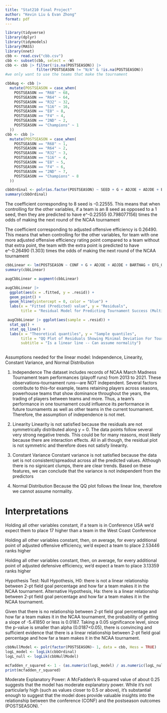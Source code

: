 ```yaml
---
title: "Stat210 Final Project"
author: "Kevin Liu & Evan Zhong"
format: pdf
---
```

```r
library(tidyverse)
library(dplyr)
library(tidymodels)
library(MASS)
library(nnet)
cbb <- read.csv("cbb.csv")
cbb <- subset(cbb, select = -W)
cbb <- cbb |> filter(!is.na(POSTSEASON)) |> 
              filter(POSTSEASON != "N/A" & !is.na(POSTSEASON))
#we only want to use the teams that make the tournament

```

```r
cbbAug <- cbb |>
  mutate(POSTSEASON = case_when(
    POSTSEASON == "R68" ~ 68,
    POSTSEASON == "R64" ~ 64,
    POSTSEASON == "R32" ~ 32,
    POSTSEASON == "S16" ~ 16,
    POSTSEASON == "E8" ~ 8, 
    POSTSEASON == "F4" ~ 4,
    POSTSEASON == "2ND" ~ 2,
    POSTSEASON == "Champions" ~ 1
  ))
cbb <- cbb |>
  mutate(POSTSEASON = case_when(
    POSTSEASON == "R68" ~ 1,
    POSTSEASON == "R64" ~ 2,
    POSTSEASON == "R32" ~ 3,
    POSTSEASON == "S16" ~ 4,
    POSTSEASON == "E8" ~ 5,
    POSTSEASON == "F4" ~ 6,
    POSTSEASON == "2ND" ~ 7,
    POSTSEASON == "Champions" ~ 8
  ))
```

```r

cbbOrdinal <- polr(as.factor(POSTSEASON) ~ SEED + G + ADJOE + ADJDE + BARTHAG + EFG_O + EFG_D + TOR + TORD + ORB + DRB + FTR + FTRD + X2P_O + X2P_D + X3P_O + X3P_D + ADJ_T + WAB,  data = cbb)
summary(cbbOrdinal)
```

The coefficient corresponding to 8 seed is -0.22555. This means that when controlling for the other variables, if a team is an 8 seed as opposed to a 1 seed, then they are predicted to have e^-0.22555 (0.798077156) times the odds of making the next round of the NCAA tournament

The coefficient corresponding to adjusted offensive efficiency is 0.26490. This means that when controlling for the other variables, for team with one more adjusted offensive efficiency rating point compared to a team without that extra point, the team with the extra point is predicted to have e^-0.26490 (1.303) times the odds of making the next round of the NCAA tournament






```r

cbbLinear <- lm(POSTSEASON ~ CONF + G + ADJOE + ADJDE + BARTHAG + EFG_O + EFG_D + TOR + TORD + ORB + DRB + FTR + FTRD + X2P_O + X2P_D + X3P_O + X3P_D + ADJ_T + WAB + SEED, data = cbbAug)
summary(cbbLinear)

augCbbLinear = augment(cbbLinear)

augCbbLinear |> 
  ggplot(aes(x = .fitted, y = .resid)) + 
  geom_point() +
  geom_hline(yintercept = 0, color = "blue") + 
  labs(x = "Fitted (Predicted) value", y = "Residuals",
       title = "Residual Model for Predicting Tournament Success (Multiple Negative Slopes)")

 augCbbLinear |> ggplot(aes(sample = .resid)) + 
  stat_qq() + 
  stat_qq_line() + 
  labs(x = "Theoretical quantiles", y = "Sample quantiles",
       title = "QQ Plot of Residuals Showing Minimal Deviation For Tournament Success",
       subtitle = "Is a linear line -- Can assume normality")
 
```
Assumptions needed for the linear model: Independence, Linearity, Constant Variance, and Normal Distribution

1. Independence
The dataset includes records of NCAA March Madness Tournament team performances (playoff runs) from 2013 to 2021. These observations--tournament runs—are NOT independent. Several factors contribute to this--for example, teams retaining players across seasons, powerhouse teams that show dominance throughout the years, the trading of players between teams and more. Thus, a team's performance in one tournament could influence its performance in future tournaments as well as other teams in the current tournament. Therefore, the assumption of independence is not met.

2. Linearity
  Linearity is not satisfied because the residuals are not symmetrically distributed along y = 0. The data points follow several very strong negative trends. This could be for many reasons, most likely because there are interaction effects. All in all though, the residual plot is not symmetric and therefore does not satisfy linearity.
  
3. Constant Variance
  Constant variance is not satisfied because the data set is not consistent/spreadout across all the predicted values. Although there is no signicant clumps, there are clear trends. Based on these features, we can conclude that the variance is not independent from the predictors

4. Normal Distribution
  Because the QQ plot follows the linear line, therefore we cannot assume normality.
  
# Interpretations
Holding all other variables constant, if a team is in Conference USA we'd expect them to place 17 higher than a team in the West Coast Conference

Holding all other variables constant, then, on average, for every additional point of adjusted offensive efficiency, we'd expect a team to place 2.53446 ranks higher

Holding all other variables constant, then, on average, for every additional point of adjusted defensive efficiency, we'd expect a team to place 3.13359 ranks higher

Hypothesis Test: 
Null Hypothesis, H0: there is not a linear relationship between 2-pt field goal percentage and how far a team makes it in the NCAA tournament.
Alternative Hypothesis, Ha: there is a linear relationship between 2-pt field goal percentage and how far a team makes it in the NCAA tournament.

Given that there is no relationship between 2-pt field goal percentage and how far a team makes it in the NCAA tournament, the probability of getting a slope of -5.41850 or less is 0.0187. Taking a 0.05 significance level, since the p-value is smaller than alpha (0.0187<0.05), there is convincing and sufficient evidence that there is a linear relationship between 2-pt field goal percentage and how far a team makes it in the NCAA tournament.

```r
cbbNullModel <- polr(factor(POSTSEASON)~ 1, data = cbb, Hess = TRUE)
logL_model <- logLik(cbbOrdinal)
logL_null <- logLik(cbbNullModel)

mcfadden_r_squared <- 1 - (as.numeric(logL_model) / as.numeric(logL_null))
print(mcfadden_r_squared)

```
Moderate Explanatory Power: A McFadden's R-squared value of about 0.25 suggests that the model has moderate explanatory power. While it's not particularly high (such as values closer to 0.5 or above), it's substantial enough to suggest that the model does provide valuable insights into the relationship between the conference (CONF) and the postseason outcomes (POSTSEASON).
ˆ




